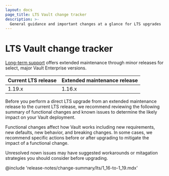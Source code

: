 ```yaml
---
layout: docs
page_title: LTS Vault change tracker
description: >-
  General guidance and important changes at a glance for LTS upgrades
---
```


# LTS Vault change tracker

[Long-term support](/vault/docs/enterprise/) offers extended maintenance through
minor releases for select, major Vault Enterprise versions.

Current LTS release | Extended maintenance release
------------------- | ----------------------------
1.19.x              | 1.16.x

Before you perform a direct LTS upgrade from an extended maintenance release to
the current LTS release, we recommend reviewing the following summary of
functional changes and known issues to determine the likely impact on your Vault
deployment.

Functional changes affect how Vault works including new requirements, new
defaults, new behavior, and breaking changes. In some cases, we recommend specific
actions before or after upgrading to mitigate the impact of a functional change.

Unresolved nown issues may have suggested workarounds or mitagation strategies
you should consider before upgrading.

@include 'release-notes/change-summary/lts/1_16-to-1_19.mdx'
